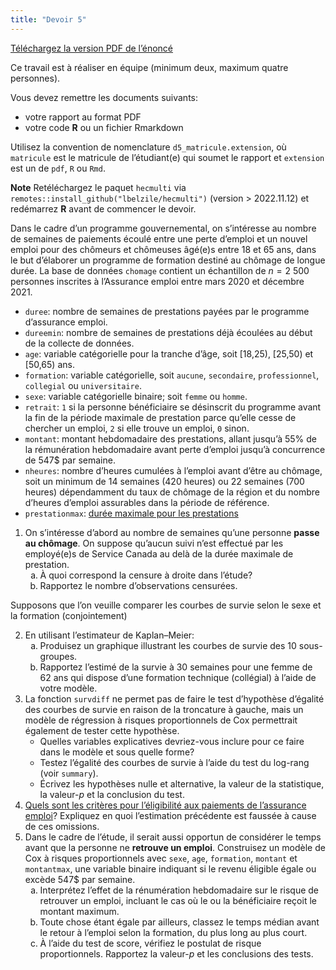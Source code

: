 ```yaml
---
title: "Devoir 5"
---
```


[Téléchargez la version PDF de l'énoncé](MATH60602-A22-Devoir5.pdf)

Ce travail est à réaliser en équipe (minimum deux, maximum quatre personnes). 

Vous devez remettre les documents suivants:

- votre rapport au format PDF
- votre code **R** ou un fichier Rmarkdown

Utilisez la convention de nomenclature `d5_matricule.extension`, où `matricule` est le matricule de l'étudiant(e) qui soumet le rapport et `extension` est un de `pdf`, `R` ou `Rmd`.  

**Note** Retéléchargez le paquet `hecmulti` via `remotes::install_github("lbelzile/hecmulti")` (version > 2022.11.12) et redémarrez **R** avant de commencer le devoir.


Dans le cadre d'un programme gouvernemental, on s'intéresse au nombre de semaines de paiements écoulé entre une perte d'emploi et un nouvel emploi pour des chômeurs et chômeuses âgé(e)s entre 18 et 65 ans, dans le but d'élaborer un programme de formation destiné au chômage de longue durée. La base de données `chomage` contient un échantillon de $n=2\ 500$ personnes inscrites à l'Assurance emploi entre mars 2020 et décembre 2021. 

- `duree`: nombre de semaines de prestations payées par le programme d'assurance emploi. 
- `dureemin`: nombre de semaines de prestations déjà écoulées au début de la collecte de données.
- `age`: variable catégorielle pour la tranche d'âge, soit [18,25), [25,50) et [50,65) ans.
- `formation`: variable catégorielle, soit `aucune`, `secondaire`, `professionnel`, `collegial` ou `universitaire`.
- `sexe`: variable catégorielle binaire; soit `femme` ou `homme`.
- `retrait`: `1` si la personne bénéficiaire se désinscrit du programme avant la fin de la période maximale de prestation parce qu'elle cesse de chercher un emploi, `2` si elle trouve un emploi, `0` sinon.
- `montant`: montant hebdomadaire des prestations,  allant jusqu'à 55\% de la rémunération hebdomadaire avant perte d'emploi jusqu'à concurrence de 547\$ par semaine.
- `nheures`: nombre d'heures cumulées à l'emploi avant d'être au chômage, soit un minimum de 14 semaines (420 heures)  ou 22 semaines (700 heures) dépendamment du taux de chômage de la région et du nombre d'heures d'emploi assurables dans la période de référence.
- `prestationmax`: [durée maximale pour les prestations](https://web.archive.org/web/20210215104440/https://www.canada.ca/fr/emploi-developpement-social/programmes/assurance-emploi/ae-liste/rapports/prestations-reguliere/duree.html)


1. On s'intéresse d'abord au nombre de semaines qu'une personne **passe au chômage**. On suppose qu'aucun suivi n'est effectué par les employé(e)s de Service Canada au delà de la durée maximale de prestation.
   a) À quoi correspond la censure à droite dans l'étude? 
   b) Rapportez le nombre d'observations censurées.

Supposons que l'on veuille comparer les courbes de survie selon le sexe et la formation (conjointement) 

2. En utilisant l'estimateur de Kaplan--Meier:
   a) Produisez un graphique illustrant les courbes de survie des 10 sous-groupes.
   b) Rapportez l'estimé de la survie à 30 semaines pour une femme de 62 ans qui dispose d'une formation technique (collégial) à l'aide de votre modèle.
3. La fonction `survdiff` ne permet pas de faire le test d'hypothèse d'égalité des courbes de survie en raison de la troncature à gauche, mais un modèle de régression à risques proportionnels de Cox permettrait également de tester cette hypothèse. 
   - Quelles variables explicatives devriez-vous inclure pour ce faire dans le modèle et sous quelle forme?    
   - Testez l'égalité des courbes de survie à l'aide du test du log-rang (voir `summary`).
   - Écrivez les hypothèses nulle et alternative, la valeur de la statistique, la valeur-$p$ et la conclusion du test.
4. [Quels sont les critères pour l'éligibilité aux paiements de l'assurance emploi](https://lactualite.com/lactualite-affaires/plus-simple-et-moins-chiche/)? Expliquez en quoi l'estimation précédente est faussée à cause de ces omissions.
5. Dans le cadre de l'étude, il serait aussi opportun de considérer le temps avant que la personne ne **retrouve un emploi**. Construisez un modèle de Cox à risques proportionnels avec `sexe`, `age`, `formation`, `montant` et `montantmax`,  une variable binaire indiquant si le revenu éligible égale ou excède 547\$ par semaine.
   a) Interprétez l'effet de la rénumération hebdomadaire sur le risque de retrouver un emploi, incluant le cas où le ou la bénéficiaire reçoit le montant maximum.
   b) Toute chose étant égale par ailleurs, classez le temps médian avant le retour à l'emploi selon la formation, du plus long au plus court. 
   c) À l'aide du test de score, vérifiez le postulat de risque proportionnels. Rapportez la valeur-$p$ et les conclusions des tests.
